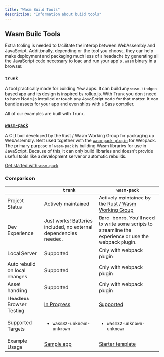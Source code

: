 ```yaml
---
title: "Wasm Build Tools"
description: "Information about build tools"
---
```



## **Wasm Build Tools**

Extra tooling is needed to facilitate the interop between WebAssembly and JavaScript. Additionally,
depending on the tool you choose, they can help make deployment and packaging much less of a
headache by generating all the JavaScript code necessary to load and run your app's `.wasm`
binary in a browser.

### [**`trunk`**](https://github.com/thedodd/trunk/)

A tool practically made for building Yew apps.
It can build any `wasm-bindgen` based app and its design is inspired by rollup.js.
With Trunk you don't need to have Node.js installed or touch any JavaScript code for that matter.
It can bundle assets for your app and even ships with a Sass compiler.

All of our examples are built with Trunk.

### [**`wasm-pack`**](https://rustwasm.github.io/docs/wasm-pack/)

A CLI tool developed by the Rust / Wasm Working Group for packaging up WebAssembly. Best used
together with the [`wasm-pack-plugin`](https://github.com/wasm-tool/wasm-pack-plugin) for Webpack.
The primary purpose of `wasm-pack` is building Wasm libraries for use in JavaScript.
Because of this, it can only build libraries and doesn't provide useful tools like a development server or automatic rebuilds.

[Get started with `wasm-pack`](../getting-started/project-setup/using-wasm-pack.mdx)

### Comparison

|                               | `trunk`                                                          | `wasm-pack`                                                                                           |
| ----------------------------- | ---------------------------------------------------------------- | ----------------------------------------------------------------------------------------------------  |
| Project Status                | Actively maintained                                              | Actively maintained by the [Rust / Wasm Working Group](https://rustwasm.github.io)                    |
| Dev Experience                | Just works! Batteries included, no external dependencies needed. | Bare-bones. You'll need to write some scripts to streamline the experience or use the webpack plugin. |
| Local Server                  | Supported                                                        | Only with webpack plugin                                                                              |
| Auto rebuild on local changes | Supported                                                        | Only with webpack plugin                                                                              |
| Asset handling                | Supported                                                        | Only with webpack plugin                                                                              |
| Headless Browser Testing      | [In Progress](https://github.com/thedodd/trunk/issues/20)        | [Supported](https://rustwasm.github.io/wasm-pack/book/commands/test.html)                             |
| Supported Targets             | <ul><li><code>wasm32-unknown-unknown</code></li></ul>            | <ul><li><code>wasm32-unknown-unknown</code></li></ul>                                                 |
| Example Usage                 | [Sample app](./../getting-started/build-a-sample-app.mdx)        | [Starter template](https://github.com/yewstack/yew-wasm-pack-minimal)                                 |
